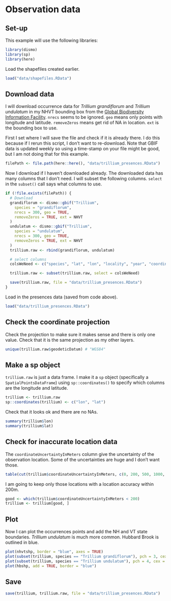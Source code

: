 # Observation data

## Set-up

This example will use the following libraries:

```r
library(dismo)
library(sp)
library(here)
```

Load the shapefiles created earlier.
```r
load("data/shapefiles.RData")
```

## Download data

I will download occurrence data for *Trillium grandiflorum* and *Trillium undulatum* in my NHVT bounding box from the [Global Biodiversity Information Facility](https://www.gbif.org/). `nrecs` seems to be ignored. `geo` means only points with longitude and latitude. `removeZeros` means get rid of NA in location. `ext` is the bounding box to use. 

First I set where I will save the file and check if it is already there. I do this because if I rerun this script, I don't want to re-download. Note that GBIF data is updated weekly so using a time-stamp on your file might be good, but I am not doing that for this example.
```r
filePath <- file.path(here::here(), "data/trillium_presences.RData")
```
Now I download if I haven't downloaded already. The downloaded data has many columns that I don't need. I will subset the following columns. `select` in the `subset()` call says what columns to use. 
```r
if (!file.exists(filePath)) {
  # Download
  grandiflorum <- dismo::gbif("Trillium",
    species = "grandiflorum",
    nrecs = 300, geo = TRUE,
    removeZeros = TRUE, ext = NHVT
  )
  undulatum <- dismo::gbif("Trillium",
    species = "undulatum",
    nrecs = 300, geo = TRUE,
    removeZeros = TRUE, ext = NHVT
  )
  trillium.raw <- rbind(grandiflorum, undulatum)

  # select columns
  colsWeNeed <- c("species", "lat", "lon", "locality", "year", "coordinateUncertaintyInMeters", "occurrenceID", "occurrenceRemarks", "geodeticDatum")

  trillium.raw <- subset(trillium.raw, select = colsWeNeed)

  save(trillium.raw, file = "data/trillium_presences.RData")
}
```

Load in the presences data (saved from code above).
```r
load("data/trillium_presences.RData")
```

## Check the coordinate projection

Check the projection to make sure it makes sense and there is only one value. Check that it is the same projection as my other layers.
```r
unique(trillium.raw$geodeticDatum) # "WGS84"
```

## Make a sp object

`trillium.raw` is just a data frame. I make it a `sp` object (specifically a `SpatialPointsDataFrame`) using `sp::coordinates()` to specify which columns are the longitude and latitude.
```r
trillium <- trillium.raw
sp::coordinates(trillium) <- c("lon", "lat")
```
Check that it looks ok and there are no NAs.
```r
summary(trillium$lon)
summary(trillium$lat)
```


## Check for inaccurate location data

The `coordinateUncertaintyInMeters` column give the uncertainty of the observation location. Some of the uncertainties are huge and I don't want those.

```r
table(cut(trillium$coordinateUncertaintyInMeters, c(0, 200, 500, 1000, 2000, 5000)))
```
I am going to keep only those locations with a location accuracy within 200m.
```r
good <- which(trillium$coordinateUncertaintyInMeters < 200)
trillium <- trillium[good, ]
```

## Plot 

Now I can plot the occurrences points and add the NH and VT state boundaries. *Trillium undulatum* is much more common. Hubbard Brook is outlined in blue.
```r
plot(nhvtshp, border = "blue", axes = TRUE)
plot(subset(trillium, species == "Trillium grandiflorum"), pch = 3, cex = 1, add = TRUE)
plot(subset(trillium, species == "Trillium undulatum"), pch = 4, cex = 1, col = "red", add = TRUE)
plot(hbshp, add = TRUE, border = "blue")
```

## Save

```r
save(trillium, trillium.raw, file = "data/trillium_presences.RData")
```

